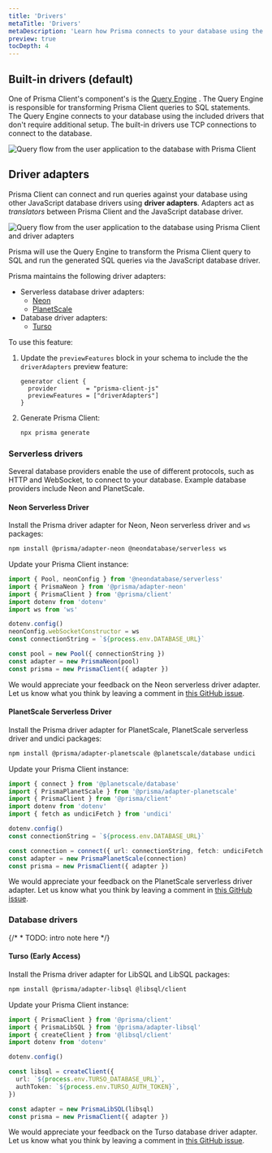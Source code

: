```yaml
---
title: 'Drivers'
metaTitle: 'Drivers'
metaDescription: 'Learn how Prisma connects to your database using the built-in drivers and how you can use Prisma along with other JavaScript database drivers using driver adapters (Preview)'
preview: true
tocDepth: 4
---
```


## Built-in drivers (default)

One of Prisma Client's component's is the [Query Engine](./prisma-engines/query-engine) <span class="concept"></span>. The Query Engine is responsible for transforming Prisma Client queries to SQL statements. The Query Engine connects to your database using the included drivers that don't require additional setup. The built-in drivers use TCP connections to connect to the database.

![Query flow from the user application to the database with Prisma Client](./images/drivers/qe-query-execution-flow.png)

## Driver adapters

Prisma Client can connect and run queries against your database using other JavaScript database drivers using **driver adapters**. Adapters act as _translators_ between Prisma Client and the JavaScript database driver.

![Query flow from the user application to the database using Prisma Client and driver adapters](./images//drivers/qe-query-engine-adapter.png)

Prisma will use the Query Engine to transform the Prisma Client query to SQL and run the generated SQL queries via the JavaScript database driver.

Prisma maintains the following driver adapters:

- Serverless database driver adapters:
  - [Neon](#neon-serverless-driver)
  - [PlanetScale](#planetscale-serverless-driver)
- Database driver adapters:
  - [Turso](#turso)

To use this feature:

1. Update the `previewFeatures` block in your schema to include the the `driverAdapters` preview feature:

   ```prisma
   generator client {
     provider        = "prisma-client-js"
     previewFeatures = ["driverAdapters"]
   }
   ```

2. Generate Prisma Client:

   ```sh
   npx prisma generate
   ```

### Serverless drivers

Several database providers enable the use of different protocols, such as HTTP and WebSocket, to connect to your database. Example database providers include Neon and PlanetScale.

#### Neon Serverless Driver

Install the Prisma driver adapter for Neon, Neon serverless driver and `ws` packages:

```sh
npm install @prisma/adapter-neon @neondatabase/serverless ws
```

Update your Prisma Client instance:

```ts
import { Pool, neonConfig } from '@neondatabase/serverless'
import { PrismaNeon } from '@prisma/adapter-neon'
import { PrismaClient } from '@prisma/client'
import dotenv from 'dotenv'
import ws from 'ws'

dotenv.config()
neonConfig.webSocketConstructor = ws
const connectionString = `${process.env.DATABASE_URL}`

const pool = new Pool({ connectionString })
const adapter = new PrismaNeon(pool)
const prisma = new PrismaClient({ adapter })
```

We would appreciate your feedback on the Neon serverless driver adapter. Let us know what you think by leaving a comment in [this GitHub issue](https://github.com/prisma/prisma/discussions/21346).

#### PlanetScale Serverless Driver

Install the Prisma driver adapter for PlanetScale, PlanetScale serverless driver and undici packages:

```sh
npm install @prisma/adapter-planetscale @planetscale/database undici
```

Update your Prisma Client instance:

```ts
import { connect } from '@planetscale/database'
import { PrismaPlanetScale } from '@prisma/adapter-planetscale'
import { PrismaClient } from '@prisma/client'
import dotenv from 'dotenv'
import { fetch as undiciFetch } from 'undici'

dotenv.config()
const connectionString = `${process.env.DATABASE_URL}`

const connection = connect({ url: connectionString, fetch: undiciFetch })
const adapter = new PrismaPlanetScale(connection)
const prisma = new PrismaClient({ adapter })
```

We would appreciate your feedback on the PlanetScale serverless driver adapter. Let us know what you think by leaving a comment in [this GitHub issue](https://github.com/prisma/prisma/discussions/21347).

### Database drivers

{/* * TODO: intro note here */}

#### Turso (Early Access)

Install the Prisma driver adapter for LibSQL and LibSQL packages:

```sh
npm install @prisma/adapter-libsql @libsql/client
```

Update your Prisma Client instance:

```ts
import { PrismaClient } from '@prisma/client'
import { PrismaLibSQL } from '@prisma/adapter-libsql'
import { createClient } from '@libsql/client'
import dotenv from 'dotenv'

dotenv.config()

const libsql = createClient({
  url: `${process.env.TURSO_DATABASE_URL}`,
  authToken: `${process.env.TURSO_AUTH_TOKEN}`,
})

const adapter = new PrismaLibSQL(libsql)
const prisma = new PrismaClient({ adapter })
```

We would appreciate your feedback on the Turso database driver adapter. Let us know what you think by leaving a comment in [this GitHub issue](https://github.com/prisma/prisma/discussions/21345).
